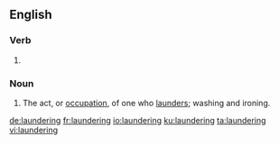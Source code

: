 ==English==
{{wikipedia|dab=laundering}}

===Verb===
{{head|en|present participle}}

# {{present participle of|launder|lang=en}}

===Noun===
{{en-noun}}

# The act, or [[occupation]], of one who [[launder]]s; washing and ironing.

[[de:laundering]]
[[fr:laundering]]
[[io:laundering]]
[[ku:laundering]]
[[ta:laundering]]
[[vi:laundering]]